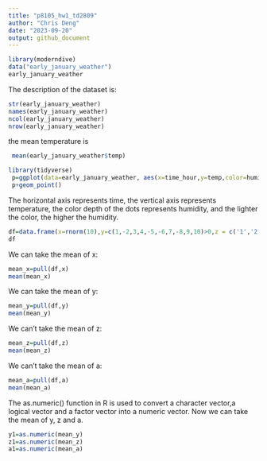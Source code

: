 ```yaml
---
title: "p8105_hw1_td2809"
author: "Chris Deng"
date: "2023-09-20"
output: github_document
---
```


```r
library(moderndive)
data("early_january_weather")
early_january_weather
```
The description of the dataset is:
```r
str(early_january_weather)
names(early_january_weather)
ncol(early_january_weather)
nrow(early_january_weather)
```
the mean temperature is
```r
 mean(early_january_weather$temp)
```

```r
library(tidyverse)
 p=ggplot(data=early_january_weather, aes(x=time_hour,y=temp,color=humid))
 p+geom_point()
```
The horizontal axis represents time, the vertical axis represents temperature, the color depth of the dots represents humidity, and the lighter the color, the higher the humidity.

```r
df=data.frame(x=rnorm(10),y=c(1,-2,3,4,-5,-6,7,-8,9,10)>0,z = c('1','2','3','4','5','6','7','8','9','10'),a=gl(3,3,length=10))
df
```


We can take the mean of x:
```r
mean_x=pull(df,x)
mean(mean_x)
```
We can take the mean of y:
```r
mean_y=pull(df,y)
mean(mean_y)
```

We can't take the mean of z:
```r
mean_z=pull(df,z)
mean(mean_z)
```
We can't take the mean of a:
```r
mean_a=pull(df,a)
mean(mean_a)
```
The as.numeric() function in R is used to convert a character vector,a logical vector and a factor vector into a numeric vector. Now we can take the mean of y, z and a.
```r
y1=as.numeric(mean_y)
z1=as.numeric(mean_z)
a1=as.numeric(mean_a)
```